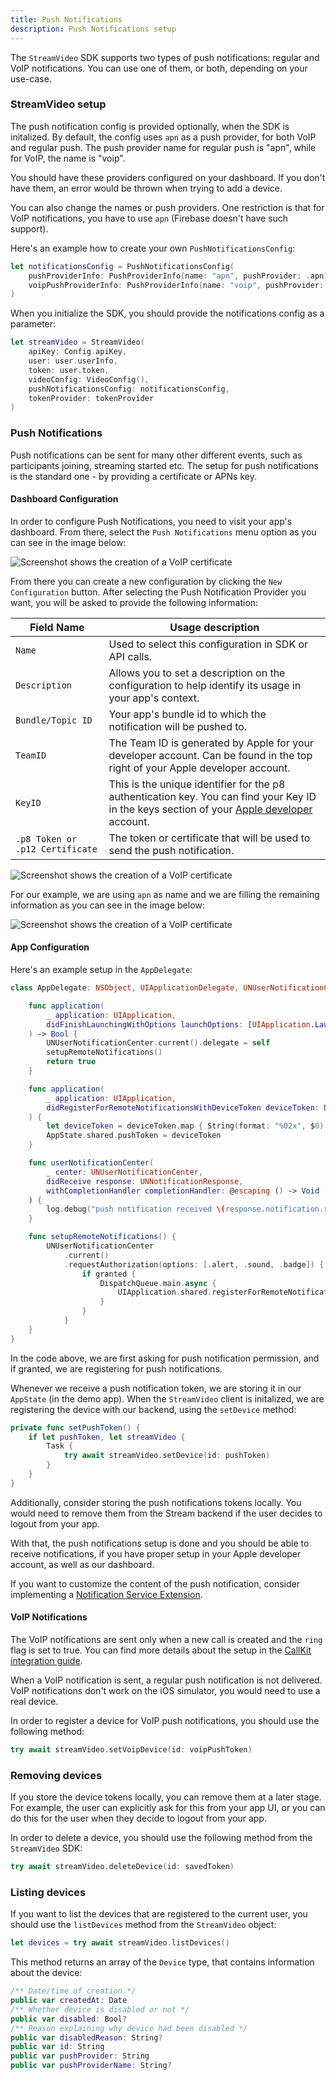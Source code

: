 ```yaml
---
title: Push Notifications
description: Push Notifications setup
---
```


The `StreamVideo` SDK supports two types of push notifications: regular and VoIP notifications. You can use one of them, or both, depending on your use-case.

### StreamVideo setup

The push notification config is provided optionally, when the SDK is initalized. By default, the config uses `apn` as a push provider, for both VoIP and regular push. The push provider name for regular push is "apn", while for VoIP, the name is "voip".

You should have these providers configured on your dashboard. If you don't have them, an error would be thrown when trying to add a device.

You can also change the names or push providers. One restriction is that for VoIP notifications, you have to use `apn` (Firebase doesn't have such support).

Here's an example how to create your own `PushNotificationsConfig`:

```swift
let notificationsConfig = PushNotificationsConfig(
    pushProviderInfo: PushProviderInfo(name: "apn", pushProvider: .apn),
    voipPushProviderInfo: PushProviderInfo(name: "voip", pushProvider: .apn)
)
```

When you initialize the SDK, you should provide the notifications config as a parameter:

```swift
let streamVideo = StreamVideo(
    apiKey: Config.apiKey,
    user: user.userInfo,
    token: user.token,
    videoConfig: VideoConfig(),
    pushNotificationsConfig: notificationsConfig,
    tokenProvider: tokenProvider
)
```

### Push Notifications

Push notifications can be sent for many other different events, such as participants joining, streaming started etc. The setup for push notifications is the standard one - by providing a certificate or APNs key.

#### Dashboard Configuration
In order to configure Push Notifications, you need to visit your app's dashboard. From there, select the `Push Notifications` menu option as you can see in the image below:

![Screenshot shows the creation of a VoIP certificate](../assets/push-notifications-dashboard-menu.png)

From there you can create a new configuration by clicking the `New Configuration` button. After selecting the Push Notification Provider you want, you will be asked to provide the following information:

| Field Name | Usage description |
|---|---|
| `Name` | Used to select this configuration in SDK or API calls. |
| `Description` | Allows you to set a description on the configuration to help identify its usage in your app's context. |
| `Bundle/Topic ID` | Your app's bundle id to which the notification will be pushed to. |
| `TeamID` | The Team ID is generated by Apple for your developer account. Can be found in the top right of your Apple developer account. |
| `KeyID` | This is the unique identifier for the p8 authentication key. You can find your Key ID in the keys section of your [Apple developer](https://developer.apple.com/account/) account. |
| `.p8 Token or .p12 Certificate` | The token or certificate that will be used to send the push notification. |

![Screenshot shows the creation of a VoIP certificate](../assets/developer-console-teamid-keyid-location.png)

For our example, we are using `apn` as name and we are filling the remaining information as you can see in the image below:

![Screenshot shows the creation of a VoIP certificate](../assets/regular-push-configuration-example.png)

#### App Configuration

Here's an example setup in the `AppDelegate`:

```swift
class AppDelegate: NSObject, UIApplicationDelegate, UNUserNotificationCenterDelegate {

    func application(
        _ application: UIApplication,
        didFinishLaunchingWithOptions launchOptions: [UIApplication.LaunchOptionsKey: Any]? = nil
    ) -> Bool {
        UNUserNotificationCenter.current().delegate = self
        setupRemoteNotifications()
        return true
    }

    func application(
        _ application: UIApplication,
        didRegisterForRemoteNotificationsWithDeviceToken deviceToken: Data
    ) {
        let deviceToken = deviceToken.map { String(format: "%02x", $0) }.joined()
        AppState.shared.pushToken = deviceToken
    }

    func userNotificationCenter(
        _ center: UNUserNotificationCenter,
        didReceive response: UNNotificationResponse,
        withCompletionHandler completionHandler: @escaping () -> Void
    ) {
        log.debug("push notification received \(response.notification.request.content)")
    }

    func setupRemoteNotifications() {
        UNUserNotificationCenter
            .current()
            .requestAuthorization(options: [.alert, .sound, .badge]) { granted, _ in
                if granted {
                    DispatchQueue.main.async {
                        UIApplication.shared.registerForRemoteNotifications()
                    }
                }
            }
    }
}
```

In the code above, we are first asking for push notification permission, and if granted, we are registering for push notifications.

Whenever we receive a push notification token, we are storing it in our `AppState` (in the demo app). When the `StreamVideo` client is initalized, we are registering the device with our backend, using the `setDevice` method:

```swift
private func setPushToken() {
    if let pushToken, let streamVideo {
        Task {
            try await streamVideo.setDevice(id: pushToken)
        }
    }
}
```

Additionally, consider storing the push notifications tokens locally. You would need to remove them from the Stream backend if the user decides to logout from your app.

With that, the push notifications setup is done and you should be able to receive notifications, if you have proper setup in your Apple developer account, as well as our dashboard.

If you want to customize the content of the push notification, consider implementing a [Notification Service Extension](https://developer.apple.com/documentation/usernotifications/modifying_content_in_newly_delivered_notifications).

#### VoIP Notifications

The VoIP notifications are sent only when a new call is created and the `ring` flag is set to true. You can find more details about the setup in the [CallKit integration guide](./03-callkit-integration.mdx).

When a VoIP notification is sent, a regular push notification is not delivered. VoIP notifications don't work on the iOS simulator, you would need to use a real device.

In order to register a device for VoIP push notifications, you should use the following method:

```swift
try await streamVideo.setVoipDevice(id: voipPushToken)
```

### Removing devices

If you store the device tokens locally, you can remove them at a later stage. For example, the user can explicitly ask for this from your app UI, or you can do this for the user when they decide to logout from your app.

In order to delete a device, you should use the following method from the `StreamVideo` SDK:

```swift
try await streamVideo.deleteDevice(id: savedToken)
```

### Listing devices

If you want to list the devices that are registered to the current user, you should use the `listDevices` method from the `StreamVideo` object:

```swift
let devices = try await streamVideo.listDevices()
```

This method returns an array of the `Device` type, that contains information about the device:

```swift
/** Date/time of creation */
public var createdAt: Date
/** Whether device is disabled or not */
public var disabled: Bool?
/** Reason explaining why device had been disabled */
public var disabledReason: String?
public var id: String
public var pushProvider: String
public var pushProviderName: String?
```
